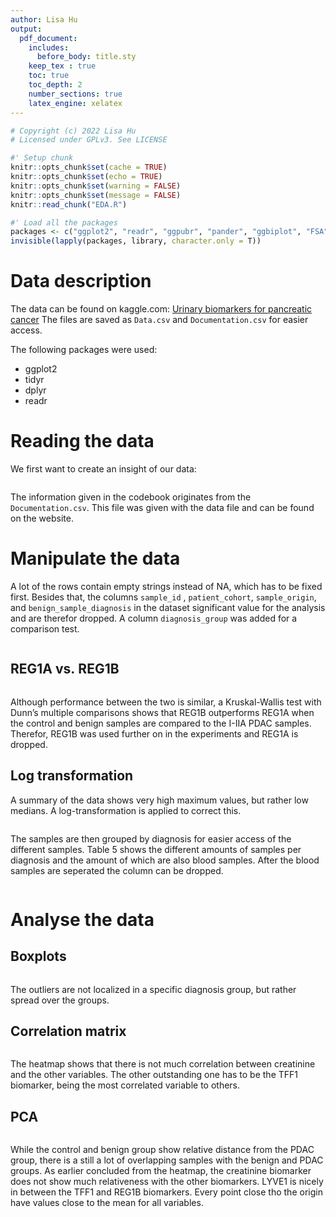 ```yaml
---
author: Lisa Hu
output:
  pdf_document:
    includes:
      before_body: title.sty
    keep_tex : true
    toc: true
    toc_depth: 2
    number_sections: true
    latex_engine: xelatex
---
```

```r
# Copyright (c) 2022 Lisa Hu
# Licensed under GPLv3. See LICENSE
```

```r
#' Setup chunk
knitr::opts_chunk$set(cache = TRUE)
knitr::opts_chunk$set(echo = TRUE)
knitr::opts_chunk$set(warning = FALSE)
knitr::opts_chunk$set(message = FALSE)
knitr::read_chunk("EDA.R")
```
[//]: # (toc)

\newpage
```r
#' Load all the packages
packages <- c("ggplot2", "readr", "ggpubr", "pander", "ggbiplot", "FSA")
invisible(lapply(packages, library, character.only = T))
```

# Data description
The data can be found on kaggle.com: [Urinary biomarkers for pancreatic cancer](https://www.kaggle.com/datasets/johnjdavisiv/urinary-biomarkers-for-pancreatic-cancer)
The files are saved as `Data.csv` and `Documentation.csv` for easier access.

The following packages were used:

+ ggplot2
+ tidyr
+ dplyr
+ readr

# Reading the data
We first want to create an insight of our data:
```r
```

The information given in the codebook originates from the `Documentation.csv`. This file was given with the data file and can be found on the website.

\newpage
# Manipulate the data
A lot of the rows contain empty strings instead of NA, which has to be fixed first. Besides that, the columns `sample_id` , `patient_cohort`, `sample_origin`, and `benign_sample_diagnosis` in the dataset significant value for the analysis and are therefor dropped. A column `diagnosis_group` was added for a comparison test.

```r
```

\newpage
## REG1A vs. REG1B
```r
```

Although performance between the two is similar, a Kruskal-Wallis test with Dunn's multiple comparisons shows that REG1B outperforms REG1A when the control and benign samples are compared to the I-IIA PDAC samples. Therefor, REG1B was used further on in the experiments and REG1A is dropped.

## Log transformation
A summary of the data shows very high maximum values, but rather low medians. A log-transformation is applied to correct this.

```r
```

The samples are then grouped by diagnosis for easier access of the different samples. Table 5 shows the different amounts of samples per diagnosis and the amount of which are also blood samples. After the blood samples are seperated the column can be dropped.
\newpage
```r
```

\newpage
# Analyse the data
## Boxplots
```r
```

The outliers are not localized in a specific diagnosis group, but rather spread over the groups.

\newpage

## Correlation matrix
```r
```

The heatmap shows that there is not much correlation between creatinine and the other variables. The other outstanding one has to be the TFF1 biomarker, being the most correlated variable to others.

\newpage

## PCA
```r
```

While the control and benign group show relative distance from the PDAC group, there is a still a lot of overlapping samples with the benign and PDAC groups. As earlier concluded from the heatmap, the creatinine biomarker does not show much relativeness with the other biomarkers. LYVE1 is nicely in between the TFF1 and REG1B biomarkers. Every point close tho the origin have values close to the mean for all variables.
